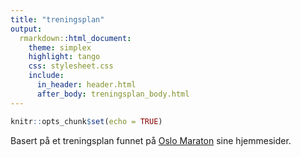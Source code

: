 ```yaml
---
title: "treningsplan"
output:
  rmarkdown::html_document:
    theme: simplex
    highlight: tango
    css: stylesheet.css
    include:
      in_header: header.html
      after_body: treningsplan_body.html
---
```


```r
knitr::opts_chunk$set(echo = TRUE)
```

Basert på et treningsplan funnet på <a href="http://www.oslomaraton.no">Oslo Maraton</a> sine hjemmesider.

